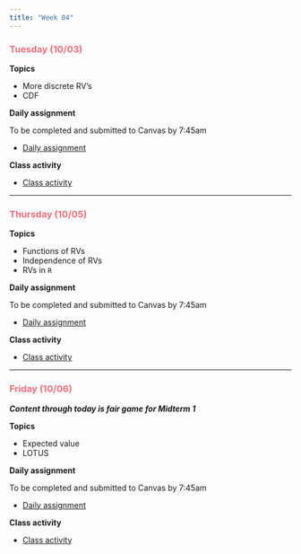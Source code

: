 ```yaml
---
title: "Week 04"
---
```


::: {style="color: #F66D7A"}
### Tuesday (10/03)
:::

**Topics**

-   More discrete RV's
-   CDF

**Daily assignment**

To be completed and submitted to Canvas by 7:45am

-   [Daily assignment](daily/DA_09.pdf)

**Class activity**

-   [Class activity](class/CA_09.pdf)

------------------------------------------------------------------------

::: {style="color: #F66D7A"}
### Thursday (10/05)
:::

**Topics**

-   Functions of RVs
-   Independence of RVs
-   RVs in `R`

**Daily assignment**

To be completed and submitted to Canvas by 7:45am

-   [Daily assignment](daily/DA_10.pdf)

**Class activity**

-   [Class activity](class/CA_10.pdf)

------------------------------------------------------------------------

::: {style="color: #F66D7A"}
### Friday (10/06)
:::

***Content through today is fair game for Midterm 1***

**Topics**

-   Expected value
-   LOTUS

**Daily assignment**

To be completed and submitted to Canvas by 7:45am

-   [Daily assignment](daily/DA_11.pdf)

**Class activity**

-   [Class activity](class/CA_11.pdf)
